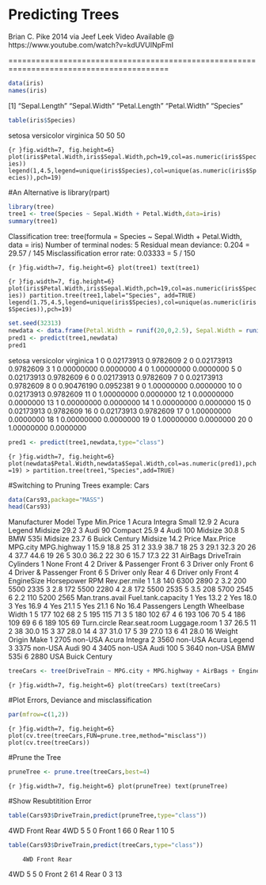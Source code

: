 Predicting Trees
=========================================================================================
Brian C. Pike 2014 via Jeef Leek
Video Available @ https://www.youtube.com/watch?v=kdUVUINpFmI

=========================================================================================

```r
data(iris)
names(iris)
```

[1] "Sepal.Length" "Sepal.Width"  "Petal.Length" "Petal.Width"  "Species"

```r
table(iris$Species)
```

setosa versicolor  virginica 
        50         50         50 

```{r }fig.width=7, fig.height=6}
plot(iris$Petal.Width,iris$Sepal.Width,pch=19,col=as.numeric(iris$Species))
legend(1,4.5,legend=unique(iris$Species),col=unique(as.numeric(iris$Species)),pch=19)
```

#An Alternative is library(rpart)
```r
library(tree)
tree1 <- tree(Species ~ Sepal.Width + Petal.Width,data=iris)
summary(tree1)
```

Classification tree:
tree(formula = Species ~ Sepal.Width + Petal.Width, data = iris)
Number of terminal nodes:  5 
Residual mean deviance:  0.204 = 29.57 / 145 
Misclassification error rate: 0.03333 = 5 / 150 

```{r }fig.width=7, fig.height=6}
plot(tree1)
text(tree1)
```

```{r }fig.width=7, fig.height=6}
plot(iris$Petal.Width,iris$Sepal.Width,pch=19,col=as.numeric(iris$Species))
partition.tree(tree1,label="Species", add=TRUE)
legend(1.75,4.5,legend=unique(iris$Species),col=unique(as.numeric(iris$Species)),pch=19)
```

```r
set.seed(32313)
newdata <- data.frame(Petal.Width = runif(20,0,2.5), Sepal.Width = runif(20,2,4.5))
pred1 <- predict(tree1,newdata)
pred1
```

setosa versicolor virginica
1       0 0.02173913 0.9782609
2       0 0.02173913 0.9782609
3       1 0.00000000 0.0000000
4       0 1.00000000 0.0000000
5       0 0.02173913 0.9782609
6       0 0.02173913 0.9782609
7       0 0.02173913 0.9782609
8       0 0.90476190 0.0952381
9       0 1.00000000 0.0000000
10      0 0.02173913 0.9782609
11      0 1.00000000 0.0000000
12      1 0.00000000 0.0000000
13      1 0.00000000 0.0000000
14      1 0.00000000 0.0000000
15      0 0.02173913 0.9782609
16      0 0.02173913 0.9782609
17      0 1.00000000 0.0000000
18      1 0.00000000 0.0000000
19      0 1.00000000 0.0000000
20      0 1.00000000 0.0000000

```r
pred1 <- predict(tree1,newdata,type="class")
```

```{r }fig.width=7, fig.height=6}
plot(newdata$Petal.Width,newdata$Sepal.Width,col=as.numeric(pred1),pch=19)
> partition.tree(tree1,"Species",add=TRUE)
```

#Switching to Pruning Trees example: Cars

```r
data(Cars93,package="MASS")
head(Cars93)
```

Manufacturer   Model    Type Min.Price
1        Acura Integra   Small      12.9
2        Acura  Legend Midsize      29.2
3         Audi      90 Compact      25.9
4         Audi     100 Midsize      30.8
5          BMW    535i Midsize      23.7
6        Buick Century Midsize      14.2
  Price Max.Price MPG.city MPG.highway
1  15.9      18.8       25          31
2  33.9      38.7       18          25
3  29.1      32.3       20          26
4  37.7      44.6       19          26
5  30.0      36.2       22          30
6  15.7      17.3       22          31
             AirBags DriveTrain Cylinders
1               None      Front         4
2 Driver & Passenger      Front         6
3        Driver only      Front         6
4 Driver & Passenger      Front         6
5        Driver only       Rear         4
6        Driver only      Front         4
  EngineSize Horsepower  RPM Rev.per.mile
1        1.8        140 6300         2890
2        3.2        200 5500         2335
3        2.8        172 5500         2280
4        2.8        172 5500         2535
5        3.5        208 5700         2545
6        2.2        110 5200         2565
  Man.trans.avail Fuel.tank.capacity
1             Yes               13.2
2             Yes               18.0
3             Yes               16.9
4             Yes               21.1
5             Yes               21.1
6              No               16.4
  Passengers Length Wheelbase Width
1          5    177       102    68
2          5    195       115    71
3          5    180       102    67
4          6    193       106    70
5          4    186       109    69
6          6    189       105    69
  Turn.circle Rear.seat.room Luggage.room
1          37           26.5           11
2          38           30.0           15
3          37           28.0           14
4          37           31.0           17
5          39           27.0           13
6          41           28.0           16
  Weight  Origin          Make
1   2705 non-USA Acura Integra
2   3560 non-USA  Acura Legend
3   3375 non-USA       Audi 90
4   3405 non-USA      Audi 100
5   3640 non-USA      BMW 535i
6   2880     USA Buick Century

```r
treeCars <- tree(DriveTrain ~ MPG.city + MPG.highway + AirBags + EngineSize + Width + Length + Weight + Price + Cylinders + Horsepower + Wheelbase,data=Cars93)
```

```{r }fig.width=7, fig.height=6}
plot(treeCars)
text(treeCars)
```

#Plot Errors, Deviance and misclassification
```r
par(mfrow=c(1,2))
```

```{r }fig.width=7, fig.height=6}
plot(cv.tree(treeCars,FUN=prune.tree,method="misclass"))
plot(cv.tree(treeCars))
```

#Prune the Tree
```r
pruneTree <- prune.tree(treeCars,best=4)
```

```{r }fig.width=7, fig.height=6}
plot(pruneTree)
text(pruneTree)
```

#Show Resubtitition Error
```r
table(Cars93$DriveTrain,predict(pruneTree,type="class"))
```

 4WD Front Rear
  4WD     5     5    0
  Front   1    66    0
  Rear    1    10    5

```r
table(Cars93$DriveTrain,predict(treeCars,type="class"))
```

        4WD Front Rear
  4WD     5     5    0
  Front   2    61    4
  Rear    0     3   13
  